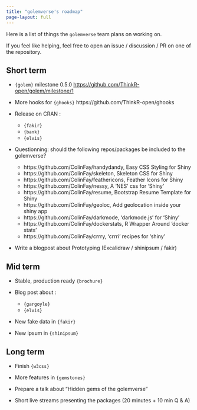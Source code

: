 ```yaml
---
title: "golemverse's roadmap"
page-layout: full
---
```


Here is a list of things the `golemverse` team plans on working on.

If you feel like helping, feel free to open an issue / discussion / PR on one of the repository.

## Short term

+ `{golem}` milestone 0.5.0 <https://github.com/ThinkR-open/golem/milestone/1>

+ More hooks for `{ghooks}` https://github.com/ThinkR-open/ghooks

+ Release on CRAN :
  - `{fakir}`
  - `{bank}`
  - `{elvis}`

+ Questionning: should the following repos/packages be included to the golemverse?
  - https://github.com/ColinFay/handydandy, Easy CSS Styling for Shiny
  - https://github.com/ColinFay/skeleton, Skeleton CSS for Shiny
  - https://github.com/ColinFay/feathericons, Feather Icons for Shiny
  - https://github.com/ColinFay/nessy, A 'NES' css for 'Shiny'
  - https://github.com/ColinFay/resume, Bootstrap Resume Template for Shiny
  - https://github.com/ColinFay/geoloc, Add geolocation inside your shiny app
  - https://github.com/ColinFay/darkmode, 'darkmode.js' for 'Shiny'
  - https://github.com/ColinFay/dockerstats, R Wrapper Around 'docker stats'
  - https://github.com/ColinFay/crrry, 'crrri' recipes for 'shiny'

+ Write a blogpost about Prototyping (Excalidraw / shinipsum / fakir)

## Mid term

+ Stable, production ready `{brochure}`

+ Blog post about :
  - `{gargoyle}`
  - `{elvis}`

+ New fake data in `{fakir}`

+ New ipsum in `{shinipsum}`

## Long term


+ Finish `{w3css}`

+ More features in `{gemstones}`

+ Prepare a talk about "Hidden gems of the golemverse"

+ Short live streams presenting the packages (20 minutes + 10 min Q & A)